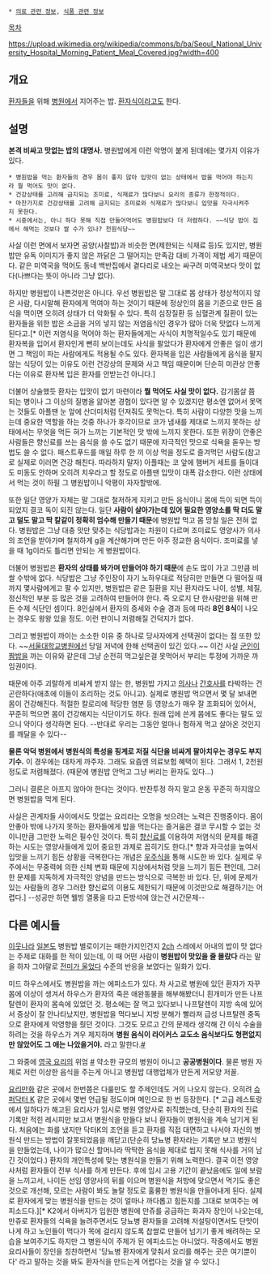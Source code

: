  * [[의료 관련 정보]], [[식품 관련 정보]]

[[목차]]

https://upload.wikimedia.org/wikipedia/commons/b/ba/Seoul_National_University_Hospital_Morning_Patient_Meal_Covered.jpg?width=400
== 개요 ==
[[환자]]들을 위해 [[병원]]에서 지어주는 밥. [[환자식]]이라고도 한다.

== 설명 ==
'''본격 비싸고 맛없는 밥의 대명사.''' 병원밥에게 이런 악명이 붙게 된데에는 몇가지 이유가 있다.

 * 병원밥을 먹는 환자들의 경우 몸이 좋지 않아 입맛이 없는 상태에서 밥을 먹어야 하는지라 뭘 먹어도 맛이 없다.
 * 건강상태를 고려해 금지되는 조미료, 식재료가 많다보니 요리의 종류가 한정적이다.
 * 마찬가지로 건강상태를 고려해 금지되는 조미료와 식재료가 많다보니 입맛을 자극시켜주지 못한다.
 * 시중에서는, 아니 하다 못해 직접 만들어먹어도 병원밥보다 더 저렴하다. ~~식당 밥이 집에서 해먹는 것보다 쌀 수가 있나? 천원식당~~

사실 이런 면에서 보자면 공양(사찰밥)과 비슷한 면(제한되는 식재료 등)도 있지만, 병원밥만 유독 이미지가 좋지 않은 까닭은 그 떨어지는 만족감 대비 가격이 제법 세기 때문이다. 같은 미역국을 먹어도 동네 백반집에서 곁다리로 내오는 싸구려 미역국보다 맛이 없다(나쁘다는 뜻이 아니라 그냥 없다).

하지만 병원밥이 나쁜것만은 아니다. 우선 병원밥은 말 그대로 몸 상태가 정상적이지 않은 사람, 다시말해 환자에게 먹여야 하는 것이기 때문에 정상인의 몸을 기준으로 만든 음식을 먹이면 오히려 상태가 더 악화될 수 있다. 특히 심장질환 등 심혈관계 질환이 있는 환자들을 위한 밥은 소금을 거의 넣지 않는 저염음식인 경우가 많아 더욱 맛없다 느끼게 된다고.[* 이런 저염식을 먹어야 하는 환자들에게는 사식이 치명적일수도 있기 때문에 환자복을 입어서 환자인게 뻔히 보이는데도 사식을 팔았다가 환자에게 안좋은 일이 생기면 그 책임이 파는 사람에게도 적용될 수도 있다. 환자복을 입은 사람들에게 음식을 팔지 않는 식당이 있는 이유도 이런 건강상의 문제와 사고 책임 때문이며 단순히 미관상 안좋다는 이유로 환자복 입은 환자를 안받는건 아니다.]

더불어 상술했듯 환자는 입맛이 없기 마련이라 '''뭘 먹어도 사실 맛이 없다.''' 감기몸살 쯤 되는 병이나 그 이상의 질병을 앓아본 경험이 있다면 알 수 있겠지만 평소엔 없어서 못먹는 것들도 아플땐 눈 앞에 산더미처럼 던져줘도 못먹는다. 특히 사람이 다양한 맛을 느끼는데 중요한 역할을 하는 것중 하나가 후각이므로 코가 냄새를 제대로 느끼지 못하는 상태에서는 무엇을 먹든 혀가 느끼는 기본적인 맛 밖에 느끼지 못한다.  또한 위장이 안좋은 사람들은 향신료를 쓰는 음식을 쓸 수도 없기 때문에 자극적인 맛으로 식욕을 돋우는 방법도 쓸 수 없다. 패스트푸드를 매일 하루 한 끼 이상 먹을 정도로 즐겨먹던 사람도(참고로 실제로 이러면 건강 해친다. 따라하지 말자) 아플때는 코 앞에 햄버거 세트를 들이대도 미동도 안하며 오히려 치우라고 할 정도로 아플땐 입맛이 대폭 감소한다. 이런 상태에서 먹는 것이 하필 그 병원밥이니 악평이 자자할밖에.

또한 일단 영양가 자체는 말 그대로 철저하게 지키고 만든 음식이니 몸에 득이 되면 득이 되었지 결코 독이 되진 않는다. 일단 '''사람이 살아가는데 있어 필요한 영양소를 딱 더도 말고 덜도 말고 딱 칼같이 정확히 엄수해 만들기 때문'''에 병원밥 먹고 몸 망칠 일은 전혀 없다. 병원밥은 그냥 대충 맛만 맞추는 식당밥과는 차원이 다르며 조미료도 영양사가 의사의 조언을 받아가며 철저하게 g을 계산해가며 만든 아주 정교한 음식이다. 조미료를 넣을 때 1g이라도 틀리면 안되는 게 병원밥이다.

더불어 병원밥은 '''환자의 상태를 봐가며 만들어야 하기 때문'''에 손도 많이 가고 그만큼 비쌀 수밖에 없다. 식당밥은 그냥 주인장이 자기 노하우대로 적당히만 만들면 다 떨어질 때 까지 몇사람에게고 팔 수 있지만, 병원밥은 같은 질환을 지닌 환자라도 나이, 성별, 체질, 정신적인 부분 등 많은 것을 고려하여 만들어야 한다. 즉 오로지 단 한사람만을 위해 만든 수제 식단인 셈이다. 8인실에서 환자의 증세와 수술 경과 등에 따라 '''8인 8식'''이 나오는 경우도 왕왕 있을 정도. 이런 판이니 저렴해질 건덕지가 없다.

그리고 병원밥이 까이는 소소한 이유 중 하나로 당사자에게 선택권이 없다는 점 또한 있다. ~~[[서울대학교병원]]에선 당일 저녁에 한해 선택권이 있긴 있다.~~ 이건 사실 [[군인]]이 [[짬밥]]을 까는 이유와 같은데 그냥 순전히 먹고싶은걸 못먹어서 부리는 투정에 가까운 까임권이다.

때문에 아주 괴랄하게 비싸게 받지 않는 한, 병원밥 가지고 [[의사]]나 [[간호사]]를 타박하는 건 곤란하다(애초에 이들이 조리하는 것도 아니고). 실제로 병원밥 먹으면서 몇 달 보내면 몸이 건강해진다. 적절한 칼로리에 적당한 염분 등 영양소가 매우 잘 조화되어 있어서, 꾸준히 먹으면 몸이 건강해지는 식단이기도 하다. 원래 입에 쓴게 몸에도 좋다는 말도 있으니 약이다 생각하면 된다. --반대로 우리는 그동안 얼마나 험하게 먹고 살아온 것인지를 깨달을 수 있다--

'''물론 악덕 병원에서 병원식의 특성을 핑계로 저질 식단을 비싸게 팔아치우는 경우도 부지기수.''' 이 경우에는 대차게 까주자. 그래도 요즘엔 의료보험 혜택이 된다. 그래서 1, 2천원 정도로 저렴해졌다. (때문에 병원밥 안먹고 그냥 버리는 환자도 있다...)

그러니 결론은 아프지 않아야 한다는 것이다. 반찬투정 하지 말고 운동 꾸준히 하지않으면 병원밥을 먹게 된다.

사실은 관계자들 사이에서도 맛없는 요리라는 오명을 씻으려는 노력은 진행중이다. 몸이 안좋아 밖에 나가지 못하는 환자들에게 밥을 먹는다는 즐거움은 결코 무시할 수 없는 것이니만큼 그만한 노력은 필수인 것이다. 특히 [[향신료]]를 이용하여 저염식의 문제를 해결하는 시도는 영양사들에게 있어 중요한 과제로 꼽히기도 한다.[* 향과 자극성을 높여서 입맛을 느끼기 힘든 상황을 극복한다는 개념은 [[우주식]]을 통해 시도한 바 있다. 실제로 우주에서는 무중력에 의한 신체 변화 때문에 지상에서처럼 맛을 느끼기 힘든 편인데, 그러한 문제를 지독하게 자극적인 양념을 만드는 방식으로 극복한 바 있다. 단, 위에 문제가 있는 사람들의 경우 그러한 향신료의 이용도 제한되기 때문에 이것만으로 해결하기는 어렵다.] --성공만 하면 웰빙 열풍을 타고 돈방석에 앉는건 시간문제--

== 다른 예시들 ==
[[이웃나라]] [[일본]]도 병원밥 별로이기는 매한가지인건지 [[2ch]] 스레에서 아내의 밥이 맛 없다는 주제로 대화를 한 적이 있는데, 이 때 어떤 사람이 '''병원밥이 맛있을 줄 몰랐다''' 라는 말을 하자 그야말로 [[전미가 울었다]] 수준의 반응을 보였다는 일화가 있다.

미드 하우스에서도 병원밥을 까는 에피소드가 있다. 차 사고로 병원에 있던 환자가 자꾸 몸에 이상이 생겨서 하우스가 환자의 죽은 애완동물을 해부해봤더니 흰개미가 만든 나프탈렌이 환자의 몸속에 있었던 것. 평소에는 잘 먹고 있다보니 나프탈렌이 지방 속에 있어서 증상이 잘 안나타났지만, 병원밥을 먹다보니 지방 분해가 빨라져 급성 나프탈렌 중독으로 환자에게 악영향을 줬던 것이다. 그것도 모르고 간의 문제라 생각해 간 이식 수술을 하려는 것을 하우스가 겨우 제지하며 '''병원 음식이 라이커스 교도소 음식보다도 형편없지만 않았어도 그 애는 나았을거야.''' 라고 말한다.[http://m.blog.daum.net/katarina11/78 #]

그 와중에 [[영국 요리]]의 위엄 [http://news.koreaherald.com/kh/view.php?ud=20120521000414&cpv=0&md=20120521173314_6 #] 약소한 규모의 병원이 아니고 '''공공병원이다'''. 물론 병원 자체로 저런 이상한 음식을 주는게 아니고 병원밥 대행업체가 만든게 저모양 저꼴.

[[요리만화]] 같은 곳에서 한번쯤은 다룰만도 할 주제인데도 거의 나오지 않는다. 오히려 [[슈퍼닥터 K]] 같은 곳에서 몇번 언급될 정도이며 메인으로 한 번 등장한다. [* 고급 레스토랑에서 일하다가 해고된 요리사가 임시로 병원 영양사로 취직했는데, 단순히 환자의 진료기록만 적힌 레시피만 보고서 병원식을 만들다 보니 환자들이 병원식을 계속 남기게 된다. 처음에는 화를 냈지만 닥터K의 조언을 듣고 환자를 직접 대면하고 나서야 자신의 병원식 만드는 방법이 잘못되었음을 깨닫고(단순히 당뇨병 환자라는 기록만 보고 병원식을 만들었는데, 나이가 많으신 할머니라 딱딱한 음식을 제대로 씹지 못해 식사를 거의 남긴 것이었다.) 환자의 개인특성에 맞는 병원식을 만들기 위해 노력한다. 결국 이전 영양사처럼 환자들이 전부 식사를 하게 만든다. 후에 임시 고용 기간이 끝났음에도 일에 보람을 느끼고서, 나이든 선임 영양사의 뒤를 이으며 병원식을 처방에 맞으면서 먹기도 좋은 것으로 개선해, 모르는 사람이 봐도 놀랄 정도로 훌륭한 병원식을 만들어내게 된다. 실제로 환자에게 맞는 병원식을 만드는 것이 얼마나 까다롭고 힘든지를 그대로 보여주는 에피소드다.][* K2에서 아버지가 입원한 병원에 만쥬를 공급하는 화과자 장인이 나오는데, 만쥬로 환자들의 식욕을 늘려주면서도 당뇨병 환자들을 고려해 저설탕이면서도 단맛이 나게 하고 노인들이 먹다가 목에 걸리지 않도록 찹쌀로 만들어 넘기기 좋게 배려하는 모습을 보여주기도 하지만 그 병원식이 주제가 된 에피소드는 아니었다. 작중에서도 병원 요리사들이 장인을 칭찬하면서 '당뇨병 환자에게 맞춰서 요리를 해주는 곳은 여기뿐이다' 라고 말하는 것을 봐도 환자식을 만드는게 어렵다는 것을 알 수 있다.]
